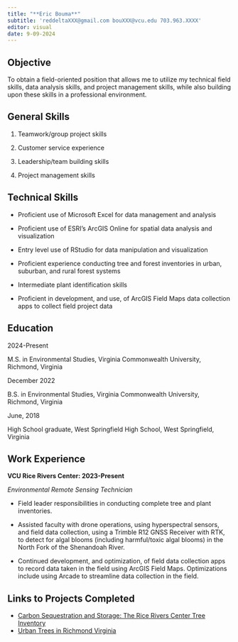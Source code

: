 ```yaml
---
title: "**Eric Bouma**"
subtitle: 'reddeltaXXX@gmail.com bouXXX@vcu.edu 703.963.XXXX'
editor: visual
date: 9-09-2024
---
```


## **Objective**

To obtain a field-oriented position that allows me to utilize my technical field skills, data analysis skills, and project management skills, while also building upon these skills in a professional environment.

## **General Skills**

1.  Teamwork/group project skills

2.  Customer service experience

3.  Leadership/team building skills

4.  Project management skills

## **Technical Skills**

-   Proficient use of Microsoft Excel for data management and analysis

-   Proficient use of ESRI’s ArcGIS Online for spatial data analysis and visualization

-   Entry level use of RStudio for data manipulation and visualization

-   Proficient experience conducting tree and forest inventories in urban, suburban, and rural forest systems

-   Intermediate plant identification skills

-   Proficient in development, and use, of ArcGIS Field Maps data collection apps to collect field project data

## **Education**

2024-Present

M.S. in Environmental Studies, Virginia Commonwealth University, Richmond, Virginia


December 2022

B.S. in Environmental Studies, Virginia Commonwealth University, Richmond, Virginia


June, 2018

High School graduate, West Springfield High School, West Springfield, Virginia

## **Work Experience**

**VCU Rice Rivers Center: 2023-Present**

*Environmental Remote Sensing Technician*

-   Field leader responsibilities in conducting complete tree and plant inventories.

-   Assisted faculty with drone operations, using hyperspectral sensors, and field data collection, using a Trimble R12 GNSS Receiver with RTK, to detect for algal blooms (including harmful/toxic algal blooms) in the North Fork of the Shenandoah River.

-   Continued development, and optimization, of field data collection apps to record data taken in the field using ArcGIS Field Maps. Optimizations include using Arcade to streamline data collection in the field.



## **Links to Projects Completed**

- [Carbon Sequestration and Storage: The Rice Rivers Center Tree Inventory](https://storymaps.arcgis.com/stories/6833d36f99c7437182164a909348665e)
- [Urban Trees in Richmond Virginia](https://storymaps.arcgis.com/stories/3d47b56345134e5082426f80c264e9be)
